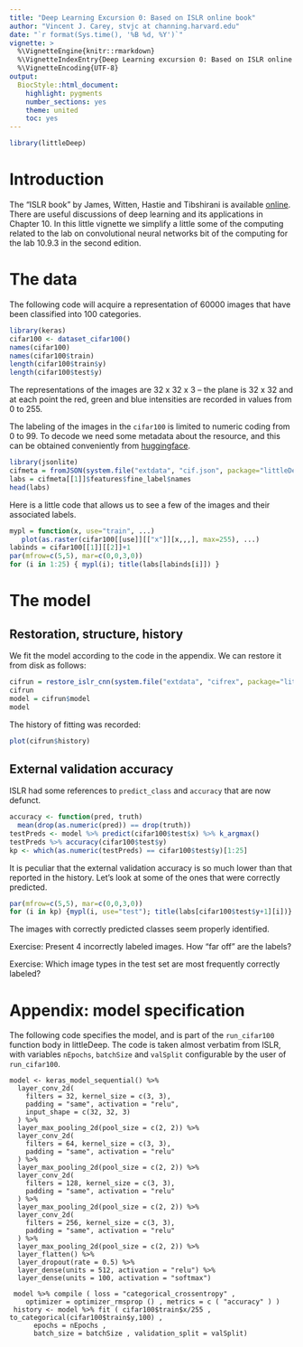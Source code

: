 ```yaml
---
title: "Deep Learning Excursion 0: Based on ISLR online book"
author: "Vincent J. Carey, stvjc at channing.harvard.edu"
date: "`r format(Sys.time(), '%B %d, %Y')`"
vignette: >
  %\VignetteEngine{knitr::rmarkdown}
  %\VignetteIndexEntry{Deep Learning excursion 0: Based on ISLR online book}
  %\VignetteEncoding{UTF-8}
output:
  BiocStyle::html_document:
    highlight: pygments
    number_sections: yes
    theme: united
    toc: yes
---
```


```r
library(littleDeep)
```

# Introduction

The "ISLR book" by James, Witten, Hastie and Tibshirani
is available [online](https://hastie.su.domains/ISLR2/ISLRv2_website.pdf).
There are useful discussions of deep learning and its applications
in Chapter 10.  In this little vignette we simplify a little
some of the computing related to the lab on convolutional neural networks
bit of the computing for the lab 10.9.3 in the second edition.

# The data

The following code will acquire a representation of 60000
images that have been classified into 100 categories.
```r
library(keras)
cifar100 <- dataset_cifar100()
names(cifar100)
names(cifar100$train)
length(cifar100$train$y)
length(cifar100$test$y)
```

The representations of the images are 32 x 32 x 3 -- the
plane is 32 x 32 and at each point the red, green and blue
intensities are recorded in values from 0 to 255.  

The labeling of the images in the `cifar100` is limited to
numeric coding from 0 to 99.  To decode we need some
metadata about the resource, and this can be obtained
conveniently from [huggingface](https://huggingface.co/datasets/cifar100/blob/main/dataset_infos.json).

```r
library(jsonlite)
cifmeta = fromJSON(system.file("extdata", "cif.json", package="littleDeep"))
labs = cifmeta[[1]]$features$fine_label$names
head(labs)
```

Here is a little code that allows us to see a few of
the images and their associated labels.

```r
mypl = function(x, use="train", ...) 
   plot(as.raster(cifar100[[use]][["x"]][x,,,], max=255), ...)
labinds = cifar100[[1]][[2]]+1
par(mfrow=c(5,5), mar=c(0,0,3,0))
for (i in 1:25) { mypl(i); title(labs[labinds[i]]) }
```

# The model

## Restoration, structure, history

We fit the model according to the code in the appendix.  We
can restore it from disk as follows:

```r
cifrun = restore_islr_cnn(system.file("extdata", "cifrex", package="littleDeep"))
cifrun
model = cifrun$model
model
```

The history of fitting was recorded:
```r
plot(cifrun$history)
```

## External validation accuracy

ISLR had some references to `predict_class` and `accuracy`
that are now defunct.
```r
accuracy <- function(pred, truth)
  mean(drop(as.numeric(pred)) == drop(truth))
testPreds <- model %>% predict(cifar100$test$x) %>% k_argmax()
testPreds %>% accuracy(cifar100$test$y)
kp <- which(as.numeric(testPreds) == cifar100$test$y)[1:25]
```

It is peculiar that the external validation accuracy is
so much lower than that reported in the history.  Let's 
look at some of the ones that were correctly predicted.

```r
par(mfrow=c(5,5), mar=c(0,0,3,0))
for (i in kp) {mypl(i, use="test"); title(labs[cifar100$test$y+1][i])}
```

The images with correctly predicted classes seem properly identified.

Exercise: Present 4 incorrectly labeled images.  How "far off" are the labels?

Exercise: Which image types in the test set are most frequently correctly labeled?

# Appendix: model specification

The following code specifies the model, and is part
of the `run_cifar100` function body in littleDeep.
The code is taken almost verbatim from ISLR, with
variables `nEpochs`, `batchSize` and `valSplit`
configurable by the user of `run_cifar100`.
```
model <- keras_model_sequential() %>%
  layer_conv_2d(
    filters = 32, kernel_size = c(3, 3),
    padding = "same", activation = "relu",
    input_shape = c(32, 32, 3)
  ) %>%
  layer_max_pooling_2d(pool_size = c(2, 2)) %>%
  layer_conv_2d(
    filters = 64, kernel_size = c(3, 3),
    padding = "same", activation = "relu"
  ) %>%
  layer_max_pooling_2d(pool_size = c(2, 2)) %>%
  layer_conv_2d(
    filters = 128, kernel_size = c(3, 3),
    padding = "same", activation = "relu"
  ) %>%
  layer_max_pooling_2d(pool_size = c(2, 2)) %>%
  layer_conv_2d(
    filters = 256, kernel_size = c(3, 3),
    padding = "same", activation = "relu"
  ) %>%
  layer_max_pooling_2d(pool_size = c(2, 2)) %>%
  layer_flatten() %>%
  layer_dropout(rate = 0.5) %>%
  layer_dense(units = 512, activation = "relu") %>%
  layer_dense(units = 100, activation = "softmax")

 model %>% compile ( loss = "categorical_crossentropy" ,
    optimizer = optimizer_rmsprop () , metrics = c ( "accuracy" ) )
 history <- model %>% fit ( cifar100$train$x/255 , to_categorical(cifar100$train$y,100) ,
      epochs = nEpochs ,
      batch_size = batchSize , validation_split = valSplit)
```

